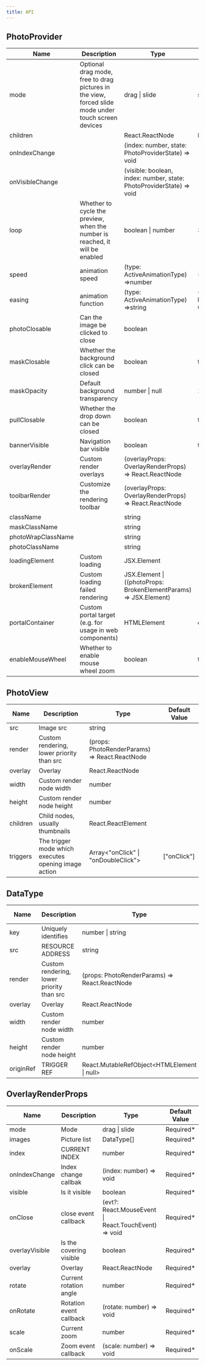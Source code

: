 ```yaml
---
title: API
---
```


## PhotoProvider

| Name               | Description                                                                                         | Type                                                                       | Default Value                            |
| ------------------ | --------------------------------------------------------------------------------------------------- | -------------------------------------------------------------------------- | ---------------------------------------- |
| mode               | Optional drag mode, free to drag pictures in the view, forced slide mode under touch screen devices | drag \| slide                                                              | slide                                    |
| children           |                                                                                                     | React.ReactNode                                                            | Required\*                               |
| onIndexChange      |                                                                                                     | (index: number, state: PhotoProviderState) =&gt; void                      |
| onVisibleChange    |                                                                                                     | (visible: boolean, index: number, state: PhotoProviderState) =&gt; void    |
| loop               | Whether to cycle the preview, when the number is reached, it will be enabled                        | boolean \| number                                                          | 3                                        |
| speed              | animation speed                                                                                     | (type: ActiveAnimationType) =>number                                       | () => 400                                |
| easing             | animation function                                                                                  | (type: ActiveAnimationType) =>string                                       | () => 'cubic-bezier(0.25, 0.8, 0.25, 1)' |
| photoClosable      | Can the image be clicked to close                                                                   | boolean                                                                    |
| maskClosable       | Whether the background click can be closed                                                          | boolean                                                                    | true                                     |
| maskOpacity        | Default background transparency                                                                     | number \| null                                                             | 1                                        |
| pullClosable       | Whether the drop down can be closed                                                                 | boolean                                                                    | true                                     |
| bannerVisible      | Navigation bar visible                                                                              | boolean                                                                    | true                                     |
| overlayRender      | Custom render overlays                                                                              | \(overlayProps: OverlayRenderProps\) =&gt; React\.ReactNode                |
| toolbarRender      | Customize the rendering toolbar                                                                     | \(overlayProps: OverlayRenderProps\) =&gt; React\.ReactNode                |
| className          |                                                                                                     | string                                                                     |
| maskClassName      |                                                                                                     | string                                                                     |
| photoWrapClassName |                                                                                                     | string                                                                     |
| photoClassName     |                                                                                                     | string                                                                     |
| loadingElement     | Custom loading                                                                                      | JSX\.Element                                                               |
| brokenElement      | Custom loading failed rendering                                                                     | JSX\.Element \| \(\(photoProps: BrokenElementParams\) =&gt; JSX\.Element\) |
| portalContainer    | Custom portal target (e.g. for usage in web components)                                             | HTMLElement                                                                | document.body                            |
| enableMouseWheel   | Whether to enable mouse wheel zoom                                                                  | boolean                                                                    | true                                     |

## PhotoView

| Name     | Description                                          | Type                                                | Default Value |
| -------- | ---------------------------------------------------- | --------------------------------------------------- | ------------- |
| src      | Image src                                            | string                                              |
| render   | Custom rendering, lower priority than src            | \(props: PhotoRenderParams\) =&gt; React\.ReactNode |
| overlay  | Overlay                                              | React\.ReactNode                                    |
| width    | Custom render node width                             | number                                              |
| height   | Custom render node height                            | number                                              |
| children | Child nodes, usually thumbnails                      | React\.ReactElement                                 |
| triggers | The trigger mode which executes opening image action | Array\<\"onClick\" \| \"onDoubleClick\"\>           | [\"onClick\"] |

## DataType

| Name      | Description                               | Type                                                | Default Value |
| --------- | ----------------------------------------- | --------------------------------------------------- | ------------- |
| key       | Uniquely identifies                       | number \| string                                    | Required\*    |
| src       | RESOURCE ADDRESS                          | string                                              |
| render    | Custom rendering, lower priority than src | \(props: PhotoRenderParams\) =&gt; React\.ReactNode |
| overlay   | Overlay                                   | React\.ReactNode                                    |
| width     | Custom render node width                  | number                                              |
| height    | Custom render node height                 | number                                              |
| originRef | TRIGGER REF                               | React\.MutableRefObject&lt;HTMLElement \| null&gt;  |

## OverlayRenderProps

| Name           | Description             | Type                                                        | Default Value |
| -------------- | ----------------------- | ----------------------------------------------------------- | ------------- |
| mode           | Mode                    | drag \| slide                                               | Required\*    |
| images         | Picture list            | DataType\[\]                                                | Required\*    |
| index          | CURRENT INDEX           | number                                                      | Required\*    |
| onIndexChange  | Index change callbak    | \(index: number\) =&gt; void                                | Required\*    |
| visible        | Is it visible           | boolean                                                     | Required\*    |
| onClose        | close event callback    | \(evt?: React\.MouseEvent \| React\.TouchEvent\) =&gt; void | Required\*    |
| overlayVisible | Is the covering visible | boolean                                                     | Required\*    |
| overlay        | Overlay                 | React\.ReactNode                                            | Required\*    |
| rotate         | Current rotation angle  | number                                                      | Required\*    |
| onRotate       | Rotation event callback | \(rotate: number\) =&gt; void                               | Required\*    |
| scale          | Current zoom            | number                                                      | Required\*    |
| onScale        | Zoom event callback     | \(scale: number\) =&gt; void                                | Required\*    |
